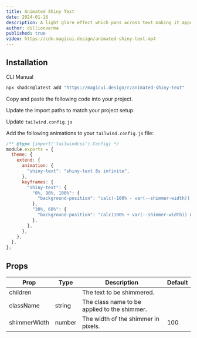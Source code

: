 ```yaml
---
title: Animated Shiny Text
date: 2024-01-16
description: A light glare effect which pans across text making it appear as if it is shimmering.
author: dillionverma
published: true
video: https://cdn.magicui.design/animated-shiny-text.mp4
---
```


<ComponentPreview name="animated-shiny-text-demo" />

## Installation

<Tabs defaultValue="cli">

<TabsList>
  <TabsTrigger value="cli">CLI</TabsTrigger>
  <TabsTrigger value="manual">Manual</TabsTrigger>
</TabsList>
<TabsContent value="cli">

```bash
npx shadcn@latest add "https://magicui.design/r/animated-shiny-text"
```

</TabsContent>

<TabsContent value="manual">

<Steps>

<Step>Copy and paste the following code into your project.</Step>

<ComponentSource name="animated-shiny-text" />

<Step>Update the import paths to match your project setup.</Step>

<Step>Update `tailwind.config.js`</Step>

Add the following animations to your `tailwind.config.js` file:

```js title="tailwind.config.js" {5-17}
/** @type {import('tailwindcss').Config} */
module.exports = {
  theme: {
    extend: {
      animation: {
        "shiny-text": "shiny-text 8s infinite",
      },
      keyframes: {
        "shiny-text": {
          "0%, 90%, 100%": {
            "background-position": "calc(-100% - var(--shimmer-width)) 0",
          },
          "30%, 60%": {
            "background-position": "calc(100% + var(--shimmer-width)) 0",
          },
        },
      },
    },
  },
};
```

</Steps>

</TabsContent>

</Tabs>

## Props

| Prop         | Type   | Description                                  | Default |
| ------------ | ------ | -------------------------------------------- | ------- |
| children     |        | The text to be shimmered.                    |         |
| className    | string | The class name to be applied to the shimmer. |         |
| shimmerWidth | number | The width of the shimmer in pixels.          | 100     |
